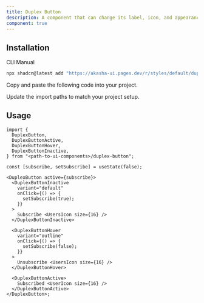 ```yaml
---
title: Duplex Button
description: A component that can change its label, icon, and appearance based on active, hover and inactive states.
component: true
---
```


<ComponentPreview
  name="duplex-button-demo"
  description="DuplexButton example"
/>

## Installation

<Tabs defaultValue="cli">

<TabsList>
  <TabsTrigger value="cli">CLI</TabsTrigger>
  <TabsTrigger value="manual">Manual</TabsTrigger>
</TabsList>

<TabsContent value="cli">

```bash
npx shadcn@latest add "https://akasha-ui.pages.dev/r/styles/default/duplex-button.json"
```

</TabsContent>

<TabsContent value="manual">

<Steps>

<Step>Copy and paste the following code into your project.</Step>

<ComponentSource name="duplex-button" />

<Step>Update the import paths to match your project setup.</Step>

</Steps>

</TabsContent>

</Tabs>

## Usage

```tsx
import {
  DuplexButton,
  DuplexButtonActive,
  DuplexButtonHover,
  DuplexButtonInactive,
} from "<path-to-ui-components>/duplex-button";
```

```tsx
const [subscribe, setSubscribe] = useState(false);

<DuplexButton active={subscribe}>
  <DuplexButtonInactive
    variant="default"
    onClick={() => {
      setSubscribe(true);
    }}
  >
    Subscribe <UsersIcon size={16} />
  </DuplexButtonInactive>

  <DuplexButtonHover
    variant="outline"
    onClick={() => {
      setSubscribe(false);
    }}
  >
    Unsubscribe <UsersIcon size={16} />
  </DuplexButtonHover>

  <DuplexButtonActive>
    Subscribed <UserIcon size={16} />
  </DuplexButtonActive>
</DuplexButton>;
```
